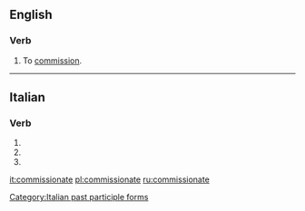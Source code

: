 ==English==

===Verb===
{{en-verb|commissionat}}

# {{label|en|obsolete|transitive}} To [[commission]].

{{Webster 1913}}

----

==Italian==

===Verb===
{{head|it|verb form}}

# {{inflection of|commissionare||2|p|pres|indc|lang=it}}
# {{inflection of|commissionare||2|p|impr|lang=it}}
# {{feminine plural of|commissionato|lang=it}}

[[Category:Italian past participle forms]]

[[it:commissionate]]
[[pl:commissionate]]
[[ru:commissionate]]